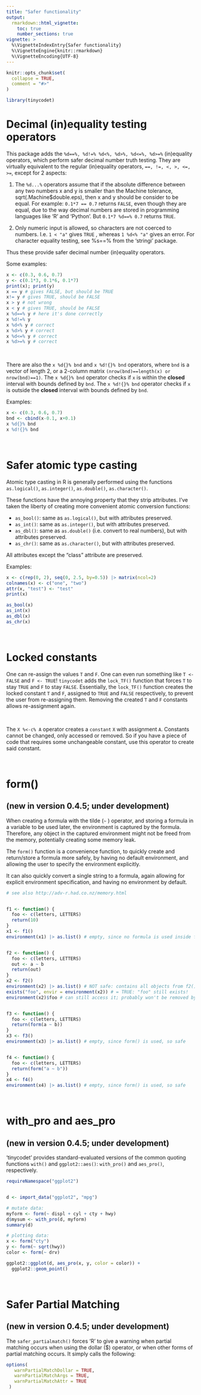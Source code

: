 ---
title: "Safer functionality"
output:
  rmarkdown::html_vignette:
    toc: true
    number_sections: true
vignette: >
  %\VignetteIndexEntry{Safer functionality}
  %\VignetteEngine{knitr::rmarkdown}
  %\VignetteEncoding{UTF-8}
---

```{r, include = FALSE}
knitr::opts_chunk$set(
  collapse = TRUE,
  comment = "#>"
)
```

```{r setup}
library(tinycodet)
```


# Decimal (in)equality testing operators

This package adds the `%d==%, %d!=% %d<%, %d>%, %d<=%, %d>=%` (in)equality operators, which perform safer decimal number truth testing. They are virtually equivalent to the regular (in)equality operators,
`==, !=, <, >, <=, >=`,
except for 2 aspects:

 1) The `%d...%` operators assume that if the absolute difference between any two numbers x and y is smaller than the Machine tolerance, sqrt(.Machine$double.eps), then x and y should be consider to be equal.
 For example: `0.1*7 == 0.7` returns `FALSE`, even though they are equal, due to the way decimal numbers are stored in programming languages like 'R' and 'Python'. But `0.1*7 %d==% 0.7` returns `TRUE`.

 2) Only numeric input is allowed, so characters are not coerced to numbers.
 I.e. `1 < "a"` gives `TRUE` , whereas `1 %d<% "a"` gives an error.
 For character equality testing, see %s==% from the 'stringi' package.


Thus these provide safer decimal number (in)equality operators.



Some examples:

```{r}
x <- c(0.3, 0.6, 0.7)
y <- c(0.1*3, 0.1*6, 0.1*7)
print(x); print(y)
x == y # gives FALSE, but should be TRUE
x!= y # gives TRUE, should be FALSE
x > y # not wrong
x < y # gives TRUE, should be FALSE
x %d==% y # here it's done correctly
x %d!=% y
x %d<% y # correct
x %d>% y # correct
x %d<=% y # correct
x %d>=% y # correct

```

&nbsp;

There are also the `x %d{}% bnd` and `x %d!{}% bnd` operators, where `bnd` is a vector of length 2, or a 2-column matrix `(nrow(bnd)==length(x) or nrow(bnd)==1)`.
The `x %d{}% bnd` operator checks if `x` is within the **closed** interval with bounds defined by `bnd`.
The `x %d!{}% bnd` operator checks if `x` is outside the **closed** interval with bounds defined by `bnd`.


Examples:

```{r}

x <- c(0.3, 0.6, 0.7)
bnd <- cbind(x-0.1, x+0.1)
x %d{}% bnd
x %d!{}% bnd

```


&nbsp;

# Safer atomic type casting

Atomic type casting in R is generally performed using the functions `as.logical()`, `as.integer()`, `as.double()`, `as.character()`.

These functions have the annoying property that they strip attributes. I've taken the liberty of creating more convenient atomic conversion functions:

 - `as_bool()`: same as `as.logical()`, but with attributes preserved.
 - `as_int()`: same as `as.integer()`, but with attributes preserved.
 - `as_dbl()`: same as `as.double()` (i.e. convert to real numbers), but with attributes preserved.
 - `as_chr()`: same as `as.character()`, but with attributes preserved.
 
All attributes except the "class" attribute are preserved.

Examples:

```{r}
x <- c(rep(0, 2), seq(0, 2.5, by=0.5)) |> matrix(ncol=2)
colnames(x) <- c("one", "two")
attr(x, "test") <- "test"
print(x)

as_bool(x)
as_int(x)
as_dbl(x)
as_chr(x)
```



&nbsp;


# Locked constants

One can re-assign the values `T` and `F`. One can even run something like `T <- FALSE` and `F <- TRUE`! `tinycodet` adds the `lock_TF()` function that forces `T` to stay `TRUE` and `F` to stay `FALSE`. Essentially, the `lock_TF()` function creates the locked constant `T` and `F`, assigned to `TRUE` and `FALSE` respectively, to prevent the user from re-assigning them. Removing the created `T` and `F` constants allows re-assignment again.

&nbsp;

The `X %<-c% A` operator creates a `constant` `X` with assignment `A`. Constants cannot be changed, only accessed or removed. So if you have a piece of code that requires some unchangeable constant, use this operator to create said constant.


&nbsp;


# form()
## (new in version 0.4.5; under development)

When creating a formula with the tilde (` ⁠~` ⁠) operator, and storing a formula in a variable to be used later, the environment is captured by the formula.
Therefore, any object in the captured environment might not be freed from the memory, potentially creating some memory leak.


The `form()` function is a convenience function, to quickly create and return/store a formula more safely, by having no default environment, and allowing the user to specify the environment explicitly.

It can also quickly convert a single string to a formula, again allowing for explicit environment specification, and having no environment by default.

```{r}
# see also http://adv-r.had.co.nz/memory.html


f1 <- function() {
  foo <- c(letters, LETTERS)
  return(10)
}
x1 <- f1()
environment(x1) |> as.list() # empty, since no formula is used inside f1(), so safe


f2 <- function() {
  foo <- c(letters, LETTERS)
  out <- a ~ b
  return(out)
}
x2 <- f2()
environment(x2) |> as.list() # NOT safe: contains all objects from f2()
exists("foo", envir = environment(x2)) # = TRUE: "foo" still exists!
environment(x2)$foo # can still access it; probably won't be removed by gc()


f3 <- function() {
  foo <- c(letters, LETTERS)
  return(form(a ~ b))
}
x3 <- f3()
environment(x3) |> as.list() # empty, since form() is used, so safe


f4 <- function() {
  foo <- c(letters, LETTERS)
  return(form("a ~ b"))
}
x4 <- f4()
environment(x4) |> as.list() # empty, since form() is used, so safe

```


&nbsp;

# with_pro and aes_pro
## (new in version 0.4.5; under development)

'tinycodet' provides standard-evaluated versions of the common quoting functions `with()` and `ggplot2::aes()`: `with_pro()` and `aes_pro()`, respectively.

```{r fig.width = 8}

requireNamespace("ggplot2")


d <- import_data("ggplot2", "mpg")

# mutate data:
myform <- form(~ displ + cyl + cty + hwy)
d$mysum <- with_pro(d, myform)
summary(d)

# plotting data:
x <- form("cty")
y <- form(~ sqrt(hwy))
color <- form(~ drv)

ggplot2::ggplot(d, aes_pro(x, y, color = color)) +
  ggplot2::geom_point()


```

&nbsp;

# Safer Partial Matching
## (new in version 0.4.5; under development)

The `safer_partialmatch()`  forces 'R' to give a warning when partial matching occurs when using the dollar ($) operator, or when other forms of partial matching occurs. It simply calls the following:

```{r echo = TRUE, eval = FALSE}

options(
   warnPartialMatchDollar = TRUE,
   warnPartialMatchArgs = TRUE,
   warnPartialMatchAttr = TRUE
 )

```


&nbsp;

